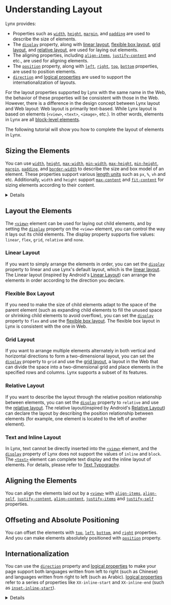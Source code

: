 
# Understanding Layout

Lynx provides:

- Properties such as [`width`], [`height`], [`margin`], and [`padding`] are used to describe the size of elements.
- The [`display`] property, along with [linear layout], [flexible box layout], [grid layout], and [relative layout], are used for laying out elements.
- The aligning properties, including [`align-items`], [`justify-content`] and etc., are used for aligning elements.
- The [`position`] property, along with [`left`], [`right`], [`top`], [`bottom`] properties, are used to position elements.
- [`direction`] and [logical properties] are used to support the internationalization of layouts.

For the layout properties supported by Lynx with the same name in the Web, the behavior of these properties will be consistent with those in the Web.
However, there is a difference in the design concept between Lynx layout and Web layout: Web layout is primarily text-based. While Lynx layout is based on elements (`<view>`, `<text>`, `<image>`, etc.). In other words, elements in Lynx are all [block-level elements](https://developer.mozilla.org/en/docs/Glossary/Block-level_content).

The following tutorial will show you how to complete the layout of elements in Lynx.

## Sizing the Elements

You can use [`width`], [`height`], [`max-width`], [`min-width`], [`max-height`], [`min-height`], [`margin`], [`padding`], and [`border-width`] to describe the size and box model of an element. These properties support various [length units] such as `px`, `%`, `vh` and etc. Additionally, `width` and `height` support [`max-content`] and [`fit-content`] for sizing elements according to their content.

<Go
  img="https://lf-lynx.tiktok-cdns.com/obj/lynx-artifacts-oss-sg/lynx-website/assets/doc/sizing.png"
  example="layout"
  defaultEntryFile="dist/sizing.lynx.bundle"
  defaultFile="src/sizing/index.tsx"
  entry="src/sizing"
/>

<Details title={<span><code>box-sizing</code> is <code>border-box</code> by default and Lynx does not exhibit the behavior of margin collapsing.</span>}>
By default, the size properties of Lynx, such as `width`, `height`, and `max-width`, describe the size of the border box. This is inconsistent with the default behavior of the Web.

Lynx does not exhibit the behavior of [margin collapsing](https://developer.mozilla.org/en/docs/Web/CSS/CSS_box_model/Mastering_margin_collapsing) as in the Web.

</Details>

## Layout the Elements

The [`<view>`] element can be used for laying out child elements, and by setting the [`display`] property on the `<view>` element, you can control the way it lays out its child elements. The display property supports five values: `linear`, `flex`, `grid`, `relative` and `none`.

### Linear Layout

If you want to simply arrange the elements in order, you can set the [`display`] property to linear and use Lynx's default layout, which is the [linear layout]. The Linear layout (inspired by Android's [Linear Layout](https://developer.android.com/develop/ui/views/layout/linear)) can arrange the elements in order according to the direction you declare.

<Go
  img="https://lf-lynx.tiktok-cdns.com/obj/lynx-artifacts-oss-sg/lynx-website/assets/doc/layout/linear.png"
  example="layout"
  defaultEntryFile="dist/linear.lynx.bundle"
  defaultFile="src/linear/index.tsx"
  entry="src/linear"
/>

### Flexible Box Layout

If you need to make the size of child elements adapt to the space of the parent element (such as expanding child elements to fill the unused space or shrinking child elements to avoid overflow), you can set the [`display`] property to `flex` and use the [flexible box layout]. The flexible box layout in Lynx is consistent with the one in Web.

<Go
  img="https://lf-lynx.tiktok-cdns.com/obj/lynx-artifacts-oss-sg/lynx-website/assets/doc/layout/flex.png"
  example="layout"
  defaultEntryFile="dist/flex.lynx.bundle"
  defaultFile="src/flex/index.tsx"
  entry="src/flex"
/>

### Grid Layout

If you want to arrange multiple elements alternately in both vertical and horizontal directions to form a two-dimensional layout, you can set the [`display`] property to `grid` and use the [grid layout], a layout in the Web that can divide the space into a two-dimensional grid and place elements in the specified rows and columns. Lynx supports a subset of its features.

<Go
  img="https://lf-lynx.tiktok-cdns.com/obj/lynx-artifacts-oss-sg/lynx-website/assets/doc/layout/layout_grid_new.png"
  example="layout"
  defaultEntryFile="dist/grid.lynx.bundle"
  defaultFile="src/grid/index.tsx"
  entry="src/grid"
/>

### Relative Layout

If you want to describe the layout through the relative position relationship between elements, you can set the [`display`] property to `relative` and use the [relative layout]. The relative layout(inspired by Android's [Relative Layout](https://developer.android.com/develop/ui/views/layout/relative)) can declare the layout by describing the position relationship between elements (for example, one element is located to the left of another element).

<Go
  img="https://lf-lynx.tiktok-cdns.com/obj/lynx-artifacts-oss-sg/lynx-website/assets/doc/layout/layout_relative_demo.png"
  example="layout"
  defaultEntryFile="dist/relative.lynx.bundle"
  defaultFile="src/relative_layout/index.tsx"
  entry="src/relative_layout"
/>

### Text and Inline Layout

In Lynx, text cannot be directly inserted into the [`<view>`] element, and the [`display`] property of Lynx does not support the values of `inline` and `block`. The [`<text>`] element can complete text display and the inline layout of elements. For details, please refer to [Text Typography](/guide/styling/text-and-typography.mdx).

## Aligning the Elements

You can align the elements laid out by a [`<view>`] with [`align-items`], [`align-self`], [`justify-content`], [`align-content`], [`justify-items`] and [`justify-self`] properties.

<Go
  img="https://lf-lynx.tiktok-cdns.com/obj/lynx-artifacts-oss-sg/lynx-website/assets/doc/layout/align.png"
  example="layout"
  defaultEntryFile="dist/align.lynx.bundle"
  defaultFile="src/align/index.tsx"
  entry="src/align"
  highlight="{10,13,18,29}"
/>

## Offseting and Absolute Positioning

You can offset the elements with [`top`], [`left`], [`bottom`], and [`right`] properties. And you can make elements absolutely positioned with [`position`] property.

<Go
  img="https://lf-lynx.tiktok-cdns.com/obj/lynx-artifacts-oss-sg/lynx-website/assets/doc/layout/position.png"
  example="layout"
  defaultEntryFile="dist/position.lynx.bundle"
  defaultFile="src/position/index.tsx"
  entry="src/position"
  highlight="{12,26-28,43}"
/>

## Internationalization

You can use the [`direction`] property and [logical properties] to make your page support both languages written from left to right (such as Chinese) and languages written from right to left (such as Arabic).
[logical properties] refer to a series of properties like `XX-inline-start` and `XX-inline-end` (such as [`inset-inline-start`]).

<Go
  img="https://lf-lynx.tiktok-cdns.com/obj/lynx-artifacts-oss-sg/lynx-website/assets/doc/direction.png"
  example="layout"
  defaultEntryFile="dist/direction.lynx.bundle"
  defaultFile="src/direction/index.tsx"
  entry="src/direction"
/>

<Details
  title={
    <span>
      By default, CSS in Lynx is not inheritable! Need additional steps to make{' '}
      <code>direction</code> inheritable.
    </span>
  }
>
  The CSS properties of Lynx are not inheritable by default. If you want the
  [`direction`](/api/css/properties/direction) to be inheritable, please refer
  to [CSS
  Inheritance](/guide/styling/custom-theming#how-to-enable-css-inheritance)
</Details>

[`width`]: /api/css/properties/width.mdx
[`height`]: /api/css/properties/height.mdx
[`min-width`]: /api/css/properties/min-width.mdx
[`min-height`]: /api/css/properties/min-height.mdx
[`max-width`]: /api/css/properties/max-width.mdx
[`max-height`]: /api/css/properties/max-height.mdx
[`flex-grow`]: /api/css/properties/flex-grow.mdx
[`flex-shrink`]: /api/css/properties/flex-shrink.mdx
[`direction`]: /api/css/properties/direction.mdx
[`display`]: /api/css/properties/display.mdx
[`margin`]: /api/css/properties/margin.mdx
[`padding`]: /api/css/properties/padding.mdx
[`position`]: /api/css/properties/position.mdx
[`border-width`]: /api/css/properties/border-width.mdx
[`inset-inline-start`]: /api/css/properties/inset-inline-start.mdx
[`top`]: /api/css/properties/top.mdx
[`bottom`]: /api/css/properties/bottom.mdx
[`max-content`]: /api/css/data-type/max-content.mdx
[`fit-content`]: /api/css/data-type/fit-content.mdx
[`justify-self`]: /api/css/properties/justify-self.mdx
[`justify-items`]: /api/css/properties/justify-items.mdx
[`align-self`]: /api/css/properties/align-self.mdx
[`align-content`]: /api/css/properties/align-content.mdx
[`justify-content`]: /api/css/properties/justify-content.mdx
[`align-items`]: /api/css/properties/align-items.mdx
[`left`]: /api/css/properties/left.mdx
[`right`]: /api/css/properties/right.mdx
[`<view>`]: /api/elements/built-in/view.mdx
[`<text>`]: /api/elements/built-in/text.mdx
[length units]: /api/css/data-type/length-percentage.mdx
[linear layout]: /guide/ui/layout/linear-layout.mdx
[relative layout]: /guide/ui/layout/relative-layout.mdx
[flexible box layout]: /guide/ui/layout/flexible-box-layout.mdx
[grid layout]: /guide/ui/layout/grid-layout.mdx
[logical properties]: https://developer.mozilla.org/en/docs/Web/CSS/CSS_logical_properties_and_values
